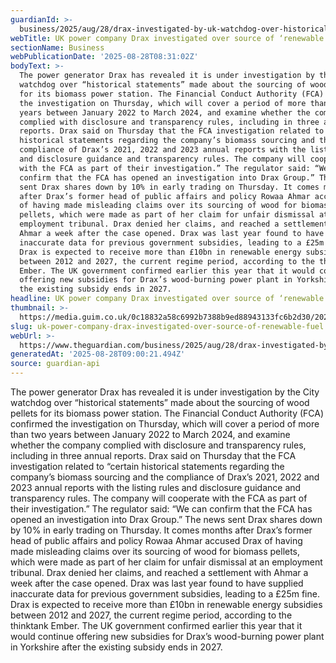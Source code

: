 ```yaml
---
guardianId: >-
  business/2025/aug/28/drax-investigated-by-uk-watchdog-over-historical-statements-on-biomass-sourcing
webTitle: UK power company Drax investigated over source of ‘renewable’ fuel
sectionName: Business
webPublicationDate: '2025-08-28T08:31:02Z'
bodyText: >-
  The power generator Drax has revealed it is under investigation by the City
  watchdog over “historical statements” made about the sourcing of wood pellets
  for its biomass power station. The Financial Conduct Authority (FCA) confirmed
  the investigation on Thursday, which will cover a period of more than two
  years between January 2022 to March 2024, and examine whether the company
  complied with disclosure and transparency rules, including in three annual
  reports. Drax said on Thursday that the FCA investigation related to “certain
  historical statements regarding the company’s biomass sourcing and the
  compliance of Drax’s 2021, 2022 and 2023 annual reports with the listing rules
  and disclosure guidance and transparency rules. The company will cooperate
  with the FCA as part of their investigation.” The regulator said: “We can
  confirm that the FCA has opened an investigation into Drax Group.” The news
  sent Drax shares down by 10% in early trading on Thursday. It comes months
  after Drax’s former head of public affairs and policy Rowaa Ahmar accused Drax
  of having made misleading claims over its sourcing of wood for biomass
  pellets, which were made as part of her claim for unfair dismissal at an
  employment tribunal. Drax denied her claims, and reached a settlement with
  Ahmar a week after the case opened. Drax was last year found to have supplied
  inaccurate data for previous government subsidies, leading to a £25m fine.
  Drax is expected to receive more than £10bn in renewable energy subsidies
  between 2012 and 2027, the current regime period, according to the thinktank
  Ember. The UK government confirmed earlier this year that it would continue
  offering new subsidies for Drax’s wood-burning power plant in Yorkshire after
  the existing subsidy ends in 2027.
headline: UK power company Drax investigated over source of ‘renewable’ fuel
thumbnail: >-
  https://media.guim.co.uk/0c18832a58c6992b7388b9ed88943133fc6b2d30/202_0_4832_3863/500.jpg
slug: uk-power-company-drax-investigated-over-source-of-renewable-fuel
webUrl: >-
  https://www.theguardian.com/business/2025/aug/28/drax-investigated-by-uk-watchdog-over-historical-statements-on-biomass-sourcing
generatedAt: '2025-08-28T09:00:21.494Z'
source: guardian-api
---
```

The power generator Drax has revealed it is under investigation by the City watchdog over “historical statements” made about the sourcing of wood pellets for its biomass power station. The Financial Conduct Authority (FCA) confirmed the investigation on Thursday, which will cover a period of more than two years between January 2022 to March 2024, and examine whether the company complied with disclosure and transparency rules, including in three annual reports. Drax said on Thursday that the FCA investigation related to “certain historical statements regarding the company’s biomass sourcing and the compliance of Drax’s 2021, 2022 and 2023 annual reports with the listing rules and disclosure guidance and transparency rules. The company will cooperate with the FCA as part of their investigation.” The regulator said: “We can confirm that the FCA has opened an investigation into Drax Group.” The news sent Drax shares down by 10% in early trading on Thursday. It comes months after Drax’s former head of public affairs and policy Rowaa Ahmar accused Drax of having made misleading claims over its sourcing of wood for biomass pellets, which were made as part of her claim for unfair dismissal at an employment tribunal. Drax denied her claims, and reached a settlement with Ahmar a week after the case opened. Drax was last year found to have supplied inaccurate data for previous government subsidies, leading to a £25m fine. Drax is expected to receive more than £10bn in renewable energy subsidies between 2012 and 2027, the current regime period, according to the thinktank Ember. The UK government confirmed earlier this year that it would continue offering new subsidies for Drax’s wood-burning power plant in Yorkshire after the existing subsidy ends in 2027.
